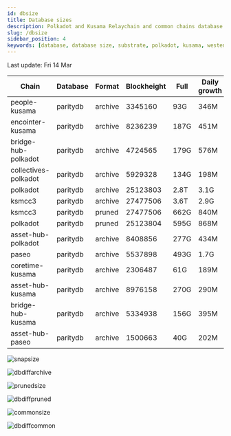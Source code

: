 ```yaml
---
id: dbsize
title: Database sizes
description: Polkadot and Kusama Relaychain and common chains database sizes
slug: /dbsize
sidebar_position: 4
keywords: [database, database size, substrate, polkadot, kusama, westend]
---
```



Last update: Fri 14 Mar

| Chain    | Database   | Format | Blockheight | Full         | Daily growth |
| ------------------------| ----------- | -------- | ------- | ---------- | ----- | 
| people-kusama | paritydb | archive | 3345160 | 93G | 346M |
| encointer-kusama | paritydb | archive | 8236239 | 187G | 451M |
| bridge-hub-polkadot | paritydb | archive | 4724565 | 179G | 576M |
| collectives-polkadot | paritydb | archive | 5929328 | 134G | 198M |
| polkadot | paritydb | archive | 25123803 | 2.8T | 3.1G |
| ksmcc3 | paritydb | archive | 27477506 | 3.6T | 2.9G |
| ksmcc3 | paritydb | pruned | 27477506 | 662G | 840M |
| polkadot | paritydb | pruned | 25123804 | 595G | 868M |
| asset-hub-polkadot | paritydb | archive | 8408856 | 277G | 434M |
| paseo | paritydb | archive | 5537898 | 493G | 1.7G |
| coretime-kusama | paritydb | archive | 2306487 | 61G | 189M |
| asset-hub-kusama | paritydb | archive | 8976158 | 270G | 290M |
| bridge-hub-kusama | paritydb | archive | 5334938 | 156G | 395M |
| asset-hub-paseo | paritydb | archive | 1500663 | 40G | 202M |

![snapsize](/img/archivesize.png)

![dbdiffarchive](/img/dbdiffrelay.png)

![prunedsize](/img/prunedsize.png)

![dbdiffpruned](/img/dbdiffpruned.png)

![commonsize](/img/commonsize.png)

![dbdiffcommon](/img/dbdiffcommon.png)
